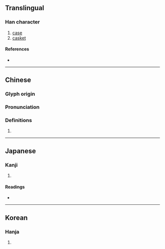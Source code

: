 {{character info/new}}
==Translingual==

===Han character===
{{Han char|rn=22|rad=匚|as=15|sn=17|four=|canj=SGWC|ids=⿷匚賣}}

# [[case]]
# [[casket]]

====References====
* {{Han ref|kx=0154.300|dkj=02662|dj=0347.020|hdz=10090.130|uh=5335|ud=21301}}

----

==Chinese==
{{zh-forms}}

===Glyph origin===
{{Han etym}}
{{Han compound|匚|𧶠|c1=s|c2=p|ls=psc}}

===Pronunciation===
{{zh-pron
|m=dú
|mc=y
|oc=y
|cat=
}}

===Definitions===
{{zh-hanzi}}

# {{rfdef|zh}}

----

==Japanese==

===Kanji===
{{ja-kanji|grade=|rs=匚15}}

# {{rfdef|ja|sort=匚15}}

====Readings====
* {{ja-readings|on=[[とく]] (toku), [[どく]] (doku)|kun=[[ひつ]] (hitsu), [[はこ]] (hako)}}

----

==Korean==

===Hanja===
{{ko-hanja|hangeul=독|rv=dok|mr=tok}}

# {{rfdef|ko|sort=匚15}}